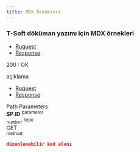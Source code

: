 ```yaml
---
title: MDX Örnekleri
---
```


### T-Soft döküman yazımı için MDX örnekleri



<div class="tabs mb-3">
  <div id="tab2" class="tab">
    <ul class="nav nav-tabs">
      <li><a href="#tab1">Ruquest</a></li>
      <li class="active"><a href="#tab2">Response</a></li>
    </ul>
    <div class="p-2">
        <div class="response-200"></div><span>200 : OK</span>
        <p class="d-block text-gray pl-1 mb-2">
            açıklama
        </p>
    </div>
  </div>
  <div id="tab1" class="tab">
    <ul class="nav nav-tabs">
      <li class="active"><a href="#tab1">Ruquest</a></li>
      <li><a href="#tab2">Response</a></li>
    </ul>
    <div class="mb-1">Path Parameters</div>
    <div class="row border rounded m-0">
        <div class="col-3 p-2">
            <strong class="text-primary">$P.ID</strong>
            <sup class="d-block text-gray">parameter</sup>
        </div>
        <div class="col-4 p-2">
            <code>number</code>
            <sup class="d-block text-gray">type</sup>
        </div>
        <div class="col-5 p-2">
            <div class="badge-rounded-pill">
                GET
            </div>
            <sup class="d-block text-gray">method</sup>
        </div>
    </div>
  </div>
</div>


```json live
düzenlenebilir kod alanı
```